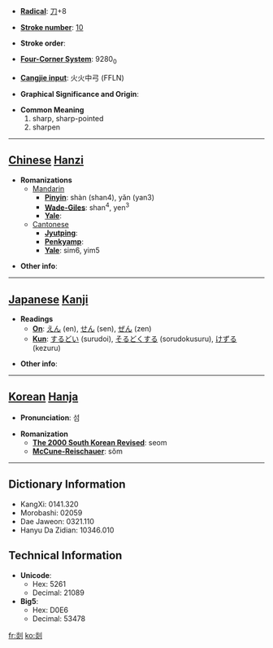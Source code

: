 * '''[[Wiktionary:Chinese radical index| Radical]]''': [[Wiktionary:Chinese radical index 刀|刀]]+8

* '''[[Wiktionary:Chinese total strokes index|Stroke number]]''': [[Wiktionary:Chinese total strokes index 10|10]]

* '''Stroke order''': 

* '''[[Wiktionary:Chinese four corner index|Four-Corner System]]''': 9280<sub>0</sub>

* '''[[Wiktionary:Chinese Cangjie index|Cangjie input]]''': 火火中弓 (FFLN)

* '''Graphical Significance and Origin''': 

* '''Common Meaning'''
*#sharp, sharp-pointed
*# sharpen


----

== [[Chinese]] [[Hanzi]] ==

* '''Romanizations'''
** [[Mandarin]]
*** '''[[Pinyin]]''': shàn (shan4), yǎn (yan3)
*** '''[[Wade-Giles]]''': shan<sup>4</sup>, yen<sup>3</sup>
*** '''[[Yale]]''': 
**[[Cantonese]]
***'''[[Jyutping]]''':
***'''[[Penkyamp]]''': 
***'''[[Yale]]''': sim6, yim5

* '''Other info''': 

----

== [[Japanese]] [[Kanji]] ==

* '''Readings'''
** '''[[On]]''': [[えん]] (en), [[せん]] (sen), [[ぜん]] (zen)
** '''[[Kun]]''': [[するどい]] (surudoi), [[そるどくする]] (sorudokusuru), [[けずる]] (kezuru)

* '''Other info''':  

----

== [[Korean]] [[Hanja]] ==

* '''Pronunciation''': 섬

* '''Romanization'''
** '''[[The 2000 South Korean Revised Romanization|The 2000 South Korean Revised]]''': seom
** '''[[McCune-Reischauer]]''': sŏm

----

== Dictionary Information ==

* KangXi: 0141.320
* Morobashi: 02059
* Dae Jaweon: 0321.110
* Hanyu Da Zidian: 10346.010

== Technical Information ==

* '''Unicode''':
** Hex: 5261
** Decimal: 21089
* '''Big5''':
** Hex: D0E6
** Decimal: 53478

[[fr:剡]]
[[ko:剡]]